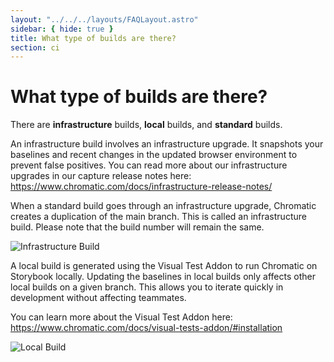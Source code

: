 ```yaml
---
layout: "../../../layouts/FAQLayout.astro"
sidebar: { hide: true }
title: What type of builds are there?
section: ci
---
```


# What type of builds are there?

There are **infrastructure** builds, **local** builds, and **standard** builds.

An infrastructure build involves an infrastructure upgrade. 
It snapshots your baselines and recent changes in the updated browser environment to prevent false positives. 
You can read more about our infrastructure upgrades in our capture release notes here: https://www.chromatic.com/docs/infrastructure-release-notes/

When a standard build goes through an infrastructure upgrade, Chromatic creates a duplication of the main branch.
This is called an infrastructure build. Please note that the build number will remain the same.

![Infrastructure Build](../../../images/infrastructure-build.png)

A local build is generated using the Visual Test Addon to run Chromatic on Storybook locally. 
Updating the baselines in local builds only affects other local builds on a given branch. This allows you to iterate quickly in development without affecting teammates.

You can learn more about the Visual Test Addon here: https://www.chromatic.com/docs/visual-tests-addon/#installation

![Local Build](../../../images/local-build.png)